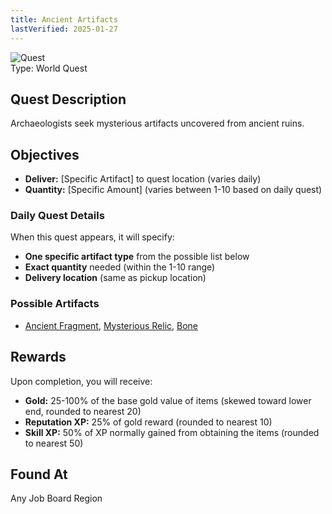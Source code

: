 ```yaml
---
title: Ancient Artifacts
lastVerified: 2025-01-27
---
```


<div className="mb-8 flex items-start gap-6">
  <div className="flex-shrink-0">
    <img
      src="/assets/icons/quest.png"
      alt="Quest"
      className="h-24 w-24 rounded-lg border"
    />
  </div>
  <div className="flex-1">
    <div className="space-y-2">
      <div className="flex flex-wrap gap-4 text-sm">
        <span className="rounded-md bg-orange-100 px-2 py-1 dark:bg-orange-900">
          Type: World Quest
        </span>
      </div>
    </div>
  </div>
</div>

## Quest Description

Archaeologists seek mysterious artifacts uncovered from ancient ruins.

## Objectives

- **Deliver:** [Specific Artifact] to quest location (varies daily)
- **Quantity:** [Specific Amount] (varies between 1-10 based on daily quest)

### Daily Quest Details
When this quest appears, it will specify:
- **One specific artifact type** from the possible list below
- **Exact quantity** needed (within the 1-10 range)
- **Delivery location** (same as pickup location)

### Possible Artifacts
- [Ancient Fragment](/docs/resources/individual/ancient_fragment), [Mysterious Relic](/docs/resources/individual/mysterious_relic), [Bone](/docs/resources/individual/bone)

## Rewards

Upon completion, you will receive:

- **Gold:** 25-100% of the base gold value of items (skewed toward lower end, rounded to nearest 20)
- **Reputation XP:** 25% of gold reward (rounded to nearest 10)  
- **Skill XP:** 50% of XP normally gained from obtaining the items (rounded to nearest 50)

## Found At

Any Job Board Region
